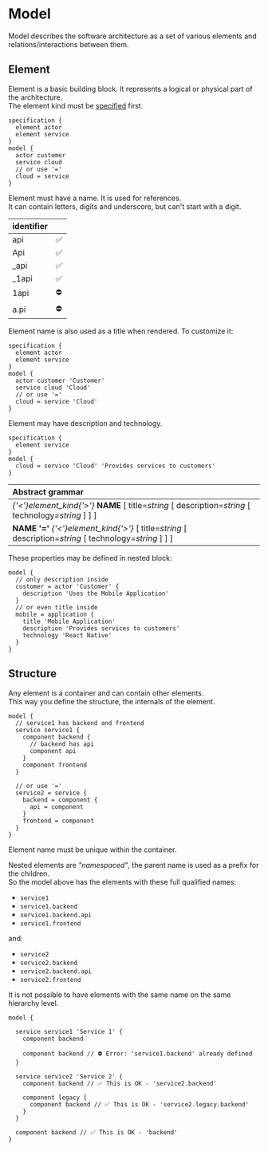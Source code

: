 
# Model

Model describes the software architecture as a set of various elements and relations/interactions between them.

## Element

Element is a basic building block.
It represents a logical or physical part of the architecture.  
The element kind must be [specified](./specification) first.

```likec4 copy filename="element.c4"
specification {
  element actor
  element service
}
model {
  actor customer
  service cloud
  // or use '='
  cloud = service  
}
```

Element must have a name. It is used for references.  
It can contain letters, digits and underscore, but can't start with a digit.

| identifier        | |
| :------------ | :--------- |
| api | ✅ |
| Api | ✅ |
| _api | ✅ |
| _1api | ✅ |
| 1api | ⛔️ |
| a.pi | ⛔️ |

Element name is also used as a title when rendered. To customize it:

```likec4 copy filename="element.c4"
specification {
  element actor
  element service
}
model {
  actor customer 'Customer'
  service cloud 'Cloud'
  // or use '='
  cloud = service 'Cloud'
}
```

Element may have description and technology. 

```likec4 copy filename="element.c4"
specification {
  element service
}
model {
  cloud = service 'Cloud' 'Provides services to customers'
}
```

| Abstract grammar |
| :--------|
| _{'<'}element_kind{'>'}_ **NAME** [ title=_string_  [ description=_string_ [ technology=_string_ ] ] ] |
| **NAME** **'='** _{'<'}element_kind{'>'}_  [ title=_string_  [ description=_string_ [ technology=_string_ ] ] ]  |

These properties may be defined in nested block:


```likec4 copy filename="element.c4"
model {
  // only description inside
  customer = actor 'Customer' {
    description 'Uses the Mobile Application'
  }
  // or even title inside
  mobile = application {
    title 'Mobile Application'
    description 'Provides services to customers'
    technology 'React Native'
  }
}
```

## Structure

Any element is a container and can contain other elements.  
This way you define the structure, the internals of the element.

```likec4 filename="nested-elements.c4"
model {
  // service1 has backend and frontend
  service service1 {
    component backend {
      // backend has api
      component api
    }
    component frontend
  }

  // or use '='
  service2 = service {    
    backend = component {
      api = component
    }
    frontend = component 
  }
}
```

Element name must be unique within the container.  

Nested elements are _"namespaced"_, the parent name is used as a prefix for the children.  
So the model above has the elements with these full qualified names:

- `service1`  
- `service1.backend`
- `service1.backend.api` 
- `service1.frontend`

and:

- `service2`
- `service2.backend`
- `service2.backend.api`
- `service2.frontend`

It is not possible to have elements with the same name on the same hierarchy level.

```likec4 filename="nested-elements.c4"
model {

  service service1 'Service 1' {
    component backend 

    component backend // ⛔️ Error: 'service1.backend' already defined
  }
  
  service service2 'Service 2' {
    component backend // ✅ This is OK - 'service2.backend'

    component legacy {
      component backend // ✅ This is OK - 'service2.legacy.backend'
    }
  }

  component backend // ✅ This is OK - 'backend'
}
```
